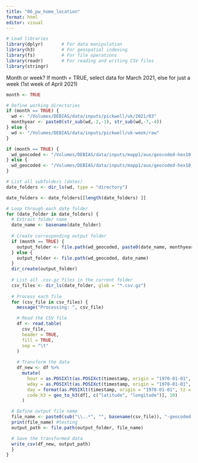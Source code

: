 ```yaml
---
title: "06_pw_home_location"
format: html
editor: visual
---
```


```r
# Load libraries
library(dplyr)       # For data manipulation
library(h3)          # For geospatial indexing
library(fs)          # For file operations
library(readr)       # For reading and writing CSV files
library(stringr)
```

Month or week? If month = TRUE, select data for March 2021, else for just a week (1st week of April 2021)

```r
month <- TRUE
```


```r

# Define working directories
if (month == TRUE) {
  wd <- "/Volumes/DEBIAS/data/inputs/pickwell/uk/2021/03"
  monthyear <- paste0(str_sub(wd,-2,-1), str_sub(wd,-7,-4))
} else {
  wd <- "/Volumes/DEBIAS/data/inputs/pickwell/uk-week/raw"
}

if (month == TRUE) {
  wd_geocoded <- "/Volumes/DEBIAS/data/inputs/mapp1/aux/geocoded-hex10-month_aux"
} else {
  wd_geocoded <- "/Volumes/DEBIAS/data/inputs/mapp1/aux/geocoded-hex10_aux"
}

# List all subfolders (dates)
date_folders <- dir_ls(wd, type = "directory")

date_folders <- date_folders[[length(date_folders) ]]

# Loop through each date folder
for (date_folder in date_folders) {
  # Extract folder name
  date_name <- basename(date_folder)
  
  # Create corresponding output folder
  if (month == TRUE) {
    output_folder <- file.path(wd_geocoded, paste0(date_name, monthyear))
  } else {
    output_folder <- file.path(wd_geocoded, date_name)
  }
  dir_create(output_folder)
  
  # List all .csv.gz files in the current folder
  csv_files <- dir_ls(date_folder, glob = "*.csv.gz")
 
  # Process each file
  for (csv_file in csv_files) {
    message("Processing: ", csv_file)

    # Read the CSV file
    df <- read.table(
      csv_file,
      header = TRUE,
      fill = TRUE,
      sep = "\t"
    )
 
    # Transform the data
    df_new <- df %>%
      mutate(
        hour = as.POSIXlt(as.POSIXct(timestamp, origin = "1970-01-01", tz = "GMT"))$hour,
        wday = as.POSIXlt(as.POSIXct(timestamp, origin = "1970-01-01", tz = "GMT"))$wday,
        day = format(as.POSIXlt(timestamp, origin = "1970-01-01", tz = "GMT"), "%Y-%m-%d"),
        code_h3 = geo_to_h3(df[, c("latitude", "longitude")], 10)
      )

  # Define output file name
  file_name <- paste0(sub("\\..*", "", basename(csv_file)), "-geocoded.csv.gz")
  print(file_name) #testing
  output_path <- file.path(output_folder, file_name)

  # Save the transformed data
  write_csv(df_new, output_path)
  }
}
```
